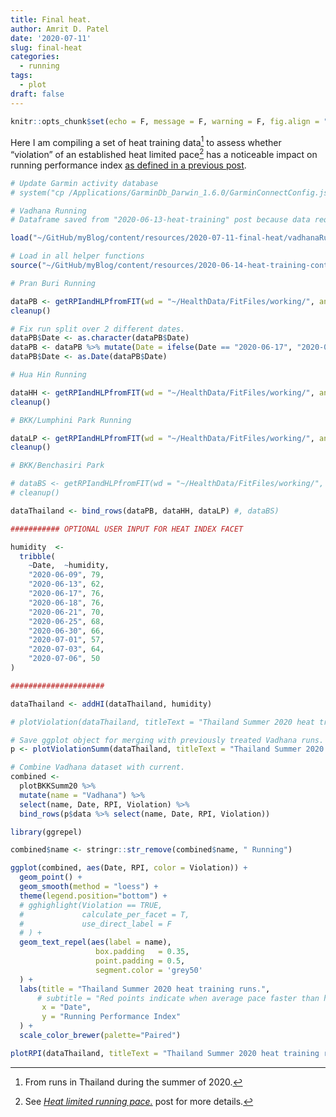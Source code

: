 ```yaml
---
title: Final heat.
author: Amrit D. Patel
date: '2020-07-11'
slug: final-heat
categories:
  - running
tags:
  - plot
draft: false
---
```

```r
knitr::opts_chunk$set(echo = F, message = F, warning = F, fig.align = "center")
```

Here I am compiling a set of heat training data[^2] to assess whether "violation" of an established heat limited pace[^1] has a noticeable impact on running performance index [as defined in a previous post](https://amritpatel.rbind.io/2020/03/27/100-lap-challenge/). 

[^1]: See [*Heat limited running pace.*](https://amritpatel.rbind.io/2020/06/13/heat-training/) post for more details.
[^2]: From runs in Thailand during the summer of 2020.

```r
# Update Garmin activity database
# system("cp /Applications/GarminDb_Darwin_1.6.0/GarminConnectConfig.json . && /Applications/GarminDb_Darwin_1.6.0/download_update_dbs.sh")

# Vadhana Running
# Dataframe saved from "2020-06-13-heat-training" post because data required special tx due to invalid GPS data.

load("~/GitHub/myBlog/content/resources/2020-07-11-final-heat/vadhanaRuns.Rdata")

# Load in all helper functions
source("~/GitHub/myBlog/content/resources/2020-06-14-heat-training-continues-in-hua-hin/RPIandHeatLimitedPacePlots.R")

# Pran Buri Running

dataPB <- getRPIandHLPfromFIT(wd = "~/HealthData/FitFiles/working/", aname = "Pran Buri")
cleanup()

# Fix run split over 2 different dates.
dataPB$Date <- as.character(dataPB$Date)
dataPB <- dataPB %>% mutate(Date = ifelse(Date == "2020-06-17", "2020-06-18", Date))
dataPB$Date <- as.Date(dataPB$Date)

# Hua Hin Running

dataHH <- getRPIandHLPfromFIT(wd = "~/HealthData/FitFiles/working/", aname = "Hua Hin")
cleanup()

# BKK/Lumphini Park Running

dataLP <- getRPIandHLPfromFIT(wd = "~/HealthData/FitFiles/working/", aname = "Pathum Wan")
cleanup()

# BKK/Benchasiri Park

# dataBS <- getRPIandHLPfromFIT(wd = "~/HealthData/FitFiles/working/", aname = "Khlong")
# cleanup()

dataThailand <- bind_rows(dataPB, dataHH, dataLP) #, dataBS)

########### OPTIONAL USER INPUT FOR HEAT INDEX FACET

humidity  <-
  tribble(
    ~Date,	~humidity,
    "2020-06-09", 79,
    "2020-06-13", 62,
    "2020-06-17", 76,
    "2020-06-18", 76,
    "2020-06-21", 70,
    "2020-06-25", 68,
    "2020-06-30", 66,
    "2020-07-01", 57,
    "2020-07-03", 64,
    "2020-07-06", 50
)

#####################

dataThailand <- addHI(dataThailand, humidity)

# plotViolation(dataThailand, titleText = "Thailand Summer 2020 heat training runs.")

# Save ggplot object for merging with previously treated Vadhana runs.
p <- plotViolationSumm(dataThailand, titleText = "Thailand Summer 2020 heat training runs.")

# Combine Vadhana dataset with current.
combined <-
  plotBKKSumm20 %>%
  mutate(name = "Vadhana") %>%
  select(name, Date, RPI, Violation) %>%
  bind_rows(p$data %>% select(name, Date, RPI, Violation))

library(ggrepel)

combined$name <- stringr::str_remove(combined$name, " Running")

ggplot(combined, aes(Date, RPI, color = Violation)) +
  geom_point() +
  geom_smooth(method = "loess") +
  theme(legend.position="bottom") +
  # gghighlight(Violation == TRUE,
  #             calculate_per_facet = T,
  #             use_direct_label = F
  # ) +
  geom_text_repel(aes(label = name),
                   box.padding   = 0.35,
                   point.padding = 0.5,
                   segment.color = 'grey50'
  ) +
  labs(title = "Thailand Summer 2020 heat training runs.",
      # subtitle = "Red points indicate when average pace faster than heat limited pace",
       x = "Date",
       y = "Running Performance Index"
  ) +
  scale_color_brewer(palette="Paired")

plotRPI(dataThailand, titleText = "Thailand Summer 2020 heat training runs.")
```
